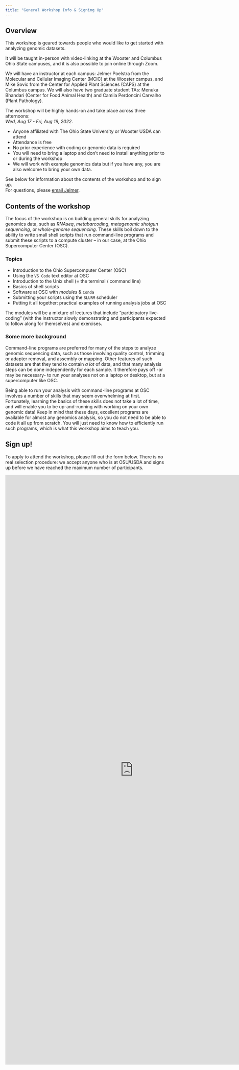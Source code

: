 ```yaml
---
title: "General Workshop Info & Signing Up"
---
```


## Overview

This workshop is geared towards people who would like to get started
with analyzing genomic datasets.

It will be taught in-person with video-linking at the Wooster and
Columbus Ohio State campuses, and it is also possible to join online through Zoom.

We will have an instructor at each campus: 
Jelmer Poelstra from the Molecular and Cellular Imaging Center (MCIC) at the
Wooster campus,
and Mike Sovic from the Center for Applied Plant Sciences (CAPS)
at the Columbus campus.
We will also have two graduate student TAs:
Menuka Bhandari (Center for Food Animal Health) and
Camila Perdoncini Carvalho (Plant Pathology).

The workshop will be highly hands-on and take place across three afternoons:  
_Wed, Aug 17 - Fri, Aug 19, 2022_.

- Anyone affiliated with The Ohio State University or Wooster USDA can attend
- Attendance is free
- No prior experience with coding or genomic data is required
- You will need to bring a laptop and don't need to install anything
  prior to or during the workshop
- We will work with example genomics data but if you have any,
  you are also welcome to bring your own data.

See below for information about the contents of the workshop and to sign up.  
For questions, please [email Jelmer](mailto:poelstra.1@osu.edu).

## Contents of the workshop

The focus of the workshop is on building general skills for analyzing genomics
data,
such as _RNAseq_, _metabarcoding_, _metagenomic shotgun sequencing_,
or _whole-genome sequencing_.
These skills boil down to the ability to write small shell scripts that run
command-line programs and submit these scripts to a compute cluster --
in our case, at the Ohio Supercomputer Center (OSC).

### Topics

- Introduction to the Ohio Supercomputer Center (OSC)
- Using the `VS Code` text editor at OSC
- Introduction to the Unix shell (= the terminal / command line)
- Basics of shell scripts
- Software at OSC with _modules_ & `Conda`
- Submitting your scripts using the `SLURM` scheduler
- Putting it all together: practical examples of running analysis jobs at OSC

The modules will be a mixture of lectures that include "participatory live-coding"
(with the instructor slowly demonstrating and participants expected to follow
along for themselves) and exercises.

### Some more background

Command-line programs are preferred for many of the steps to analyze genomic
sequencing data, such as those involving quality control,
trimming or adapter removal, and assembly or mapping.
Other features of such datasets are that they tend to contain _a lot_ of data,
and that many analysis steps can be done independently for each sample.
It therefore pays off -or may be necessary- to run your analyses
not on a laptop or desktop, but at a supercomputer like OSC.

Being able to run your analysis with command-line programs at OSC
involves a number of skills that may seem overwhelming at first.
Fortunately, learning the basics of these skills does not take a lot of time,
and will enable you to be up-and-running with working on your own genomic data!
Keep in mind that these days,
excellent programs are available for almost any genomics analysis,
so you do not need to be able to code it all up from scratch.
You will just need to know how to efficiently run such programs,
which is what this workshop aims to teach you.

## Sign up!

To apply to attend the workshop, please fill out the form below.
There is no real selection procedure: we accept anyone who is at OSU/USDA
and signs up before we have reached the maximum number of participants.

<iframe src="https://docs.google.com/forms/d/e/1FAIpQLScEyRqHKPZXteXE-1nDSz2ahJYK3PwxN47bsIx2XkGSj_wB9A/viewform?embedded=true" width="800" height="1847" frameborder="0" marginheight="0" marginwidth="0">Loading…</iframe>
